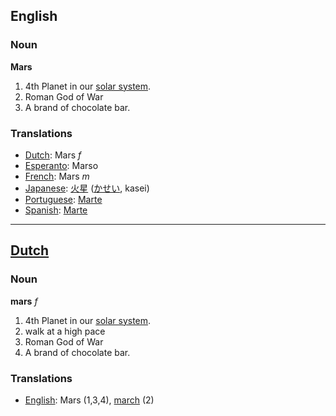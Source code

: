 ==English==
===Noun===

'''Mars'''

#4th Planet in our [[solar system]].
#Roman God of War
#A brand of chocolate bar.

===Translations===
*[[Dutch]]: Mars ''f''
*[[Esperanto]]: Marso
*[[French]]: Mars ''m''
*[[Japanese]]: [[火星]] ([[かせい]], kasei)
*[[Portuguese]]: [[Marte]]
*[[Spanish]]: [[Marte]]

----

==[[Dutch]]==
===Noun===

'''mars''' ''f''

#4th Planet in our [[solar system]].
#walk at a high pace
#Roman God of War
#A brand of chocolate bar.

===Translations===
*[[English]]: Mars (1,3,4), [[march]] (2)